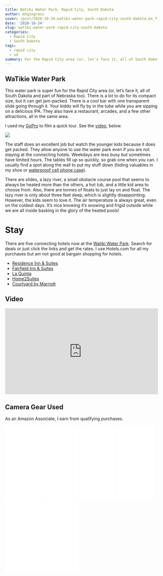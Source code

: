 ```yaml
---
title: Watiki Water Park, Rapid City, South Dakota
author: mtgingrass
cover: /post/2020-10-24-watiki-water-park-rapid-city-south-dakota.en_files/watikie.jpg
date: '2020-10-24'
slug: watiki-water-park-rapid-city-south-dakota
categories:
  - Rapid City
  - South Dakota
tags:
  - rapid city
  - sd
summary: For the Rapid City area (or, let's face it, all of South Dakota and part of Nebraska, too), this water park is super fun. Despite its compact size, there is a lot to do, but it can get jam-packed. There is a cool bar with one transparent water slide going through it.
---
```

## WaTikie Water Park

This water park is super fun for the Rapid City area (or, let's face it, all of South Dakota and part of Nebraska too). There is a lot to do for its compact size, but it can get jam-packed. There is a cool bar with one transparent slide going through it. Your kiddo will fly by in the tube while you are sipping on a delicious IPA. They also have a restaurant, arcades, and a few other attractions, all in the same area.

I used my [GoPro](https://amzn.to/3JLRdgN)  to film a quick tour. See the [video](https://www.youtube.com/watch?v=-EgmwEbeoFs&feature=emb_imp_woyt), below.

![](/post/2020-10-24-watiki-water-park-rapid-city-south-dakota.en_files/Screen Shot 2022-08-12 at 3.48.53 PM.png)

The staff does an excellent job but watch the younger kids because it does get packed. They allow anyone to use the water park even if you are not staying at the connecting hotels. Weekdays are less busy but sometimes have limited hours. The tables fill up so quickly, so grab one when you can. I usually find a spot along the wall to put my stuff down (hiding valuables in my shoe or [waterproof cell phone case](https://amzn.to/3dtCNWo)).

There are slides, a lazy river, a small obstacle course pool that seems to always be heated more than the others, a hot tub, and a little kid area to choose from. Also, there are tonnes of floats to just lay on and float. The lazy river is only about three feet deep, which is slightly disappointing. However, the kids seem to love it. The air temperature is always great, even on the coldest days. It's nice knowing it's snowing and frigid outside while we are all inside basking in the glory of the heated pools!

# Stay

There are five connecting hotels now at the [Watiki Water Park](https://www.watikiwaterpark.com). Search for deals or just click the links and get the rates. I use Hotels.com for all my purchases but am not good at bargain shopping for hotels.

* [Residence Inn & Suites](https://www.watikiwaterpark.com/stay/residence-inn-suites/)
* [Fairfield Inn & Suites](https://www.watikiwaterpark.com/stay/fairfield-by-marriott/)
* [La Quinta](https://www.watikiwaterpark.com/stay/la-quinta-by-wyndham/)
* [Home2Suites](https://www.watikiwaterpark.com/stay/home2-suites/)
* [Courtyard by Marriott](https://www.watikiwaterpark.com/stay/courtyard/)


## Video

<style>.embed-container { position: relative; padding-bottom: 56.25%; height: 0; overflow: hidden; max-width: 100%; } .embed-container iframe, .embed-container object, .embed-container embed { position: absolute; top: 0; left: 0; width: 100%; height: 100%; }</style><div class='embed-container'><iframe src='https://www.youtube.com/embed//-EgmwEbeoFs' frameborder='0' allowfullscreen></iframe></div>


## Camera Gear Used

As an Amazon Associate, I earn from qualifying purchases.

<iframe style="width:120px;height:240px;" marginwidth="0" marginheight="0" scrolling="no" frameborder="0" src="//ws-na.amazon-adsystem.com/widgets/q?ServiceVersion=20070822&OneJS=1&Operation=GetAdHtml&MarketPlace=US&source=ac&ref=qf_sp_asin_til&ad_type=product_link&tracking_id=hatro-20&marketplace=amazon&region=US&placement=B07GDGZCCH&asins=B07GDGZCCH&linkId=21ac19b3aebd88af568926848ed0e44e&show_border=true&link_opens_in_new_window=true&price_color=333333&title_color=0066c0&bg_color=ffffff">
    </iframe>
    
<iframe style="width:120px;height:240px;" marginwidth="0" marginheight="0" scrolling="no" frameborder="0" src="//ws-na.amazon-adsystem.com/widgets/q?ServiceVersion=20070822&OneJS=1&Operation=GetAdHtml&MarketPlace=US&source=ac&ref=qf_sp_asin_til&ad_type=product_link&tracking_id=hatro-20&marketplace=amazon&region=US&placement=B07GD1HX7H&asins=B07GD1HX7H&linkId=d540f63169cf5579fe6cf0fe3ad80081&show_border=true&link_opens_in_new_window=true&price_color=333333&title_color=0066c0&bg_color=ffffff">
    </iframe>
    
<iframe style="width:120px;height:240px;" marginwidth="0" marginheight="0" scrolling="no" frameborder="0" src="//ws-na.amazon-adsystem.com/widgets/q?ServiceVersion=20070822&OneJS=1&Operation=GetAdHtml&MarketPlace=US&source=ac&ref=qf_sp_asin_til&ad_type=product_link&tracking_id=hatro-20&marketplace=amazon&region=US&placement=B07FCR3316&asins=B07FCR3316&linkId=966152948273f58ed1640fff2edc1aa0&show_border=true&link_opens_in_new_window=true&price_color=333333&title_color=0066c0&bg_color=ffffff">
    </iframe>
    
<iframe sandbox="allow-popups allow-scripts allow-modals allow-forms allow-same-origin" style="width:120px;height:240px;" marginwidth="0" marginheight="0" scrolling="no" frameborder="0" src="//ws-na.amazon-adsystem.com/widgets/q?ServiceVersion=20070822&OneJS=1&Operation=GetAdHtml&MarketPlace=US&source=ss&ref=as_ss_li_til&ad_type=product_link&tracking_id=kit-my_streaming-20&language=en_US&marketplace=amazon&region=US&placement=B0924H4XB9&asins=B0924H4XB9&linkId=3a74c2c9a04de637c2ca58b34c1b60ef&show_border=true&link_opens_in_new_window=true"></iframe>

<iframe sandbox="allow-popups allow-scripts allow-modals allow-forms allow-same-origin" style="width:120px;height:240px;" marginwidth="0" marginheight="0" scrolling="no" frameborder="0" src="//ws-na.amazon-adsystem.com/widgets/q?ServiceVersion=20070822&OneJS=1&Operation=GetAdHtml&MarketPlace=US&source=ss&ref=as_ss_li_til&ad_type=product_link&tracking_id=kit-my_streaming-20&language=en_US&marketplace=amazon&region=US&placement=B09P51NYV2&asins=B09P51NYV2&linkId=c62f666b43744552a82587e6ea38bd97&show_border=true&link_opens_in_new_window=true"></iframe>

<iframe sandbox="allow-popups allow-scripts allow-modals allow-forms allow-same-origin" style="width:120px;height:240px;" marginwidth="0" marginheight="0" scrolling="no" frameborder="0" src="//ws-na.amazon-adsystem.com/widgets/q?ServiceVersion=20070822&OneJS=1&Operation=GetAdHtml&MarketPlace=US&source=ss&ref=as_ss_li_til&ad_type=product_link&tracking_id=kit-my_streaming-20&language=en_US&marketplace=amazon&region=US&placement=B09JQK9DK5&asins=B09JQK9DK5&linkId=7d2fc7a33273d49589b6e1f267cc9885&show_border=true&link_opens_in_new_window=true"></iframe>

